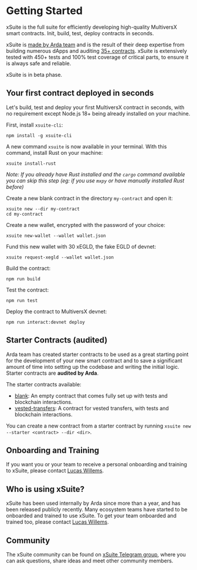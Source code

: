 
# Getting Started

xSuite is the full suite for efficiently developing high-quality MultiversX smart contracts. Init, build, test, deploy contracts in seconds.

xSuite is [made by Arda team](https://arda.run) and is the result of their deep expertise from building numerous dApps and auditing [35+ contracts](https://arda.run/audits). xSuite is extensively tested with 450+ tests and 100% test coverage of critical parts, to ensure it is always safe and reliable.

<Callout type="warning" emoji="⚠️">
  xSuite is in beta phase.
</Callout>

## Your first contract deployed in seconds

Let's build, test and deploy your first MultiversX contract in seconds, with no requirement except Node.js 18+ being already installed on your machine.

First, install `xsuite-cli`:

```
npm install -g xsuite-cli
```

A new command `xsuite` is now available in your terminal. With this command, install Rust on your machine:

```
xsuite install-rust
```

*Note: If you already have Rust installed and the `cargo` command available you can skip this step (eg: if you use `mxpy` or have manually installed Rust before)*

Create a new blank contract in the directory `my-contract` and open it:

```
xsuite new --dir my-contract
cd my-contract
```

Create a new wallet, encrypted with the password of your choice:

```
xsuite new-wallet --wallet wallet.json
```

Fund this new wallet with 30 xEGLD, the fake EGLD of devnet:

```
xsuite request-xegld --wallet wallet.json
```

Build the contract:

```
npm run build
```

Test the contract:

```
npm run test
```

Deploy the contract to MultiversX devnet:

```
npm run interact:devnet deploy
```

## Starter Contracts (audited)

Arda team has created starter contracts to be used as a great starting point for the development of your new smart contract and to save a significant amount of time into setting up the codebase and writing the initial logic. Starter contracts are **audited by Arda**.

The starter contracts available:

- [blank](https://github.com/arda-org/xSuite/tree/main/contracts/blank): An empty contract that comes fully set up with tests and blockchain interactions.
- [vested-transfers](https://github.com/arda-org/xSuite/tree/main/contracts/vested-transfers): A contract for vested transfers, with tests and blockchain interactions.

You can create a new contract from a starter contract by running `xsuite new --starter <contract> --dir <dir>`.

## Onboarding and Training

If you want you or your team to receive a personal onboarding and training to xSuite, please contact [Lucas Willems](https://t.me/LucasWillems).

## Who is using xSuite?

xSuite has been used internally by Arda since more than a year, and has been released publicly recently. Many ecosystem teams have started to be onboarded and trained to use xSuite. To get your team onboarded and trained too, please contact [Lucas Willems](https://t.me/LucasWillems).

## Community

The xSuite community can be found on [xSuite Telegram group](https://t.me/xSuite_js), where you can ask questions, share ideas and meet other community members.
